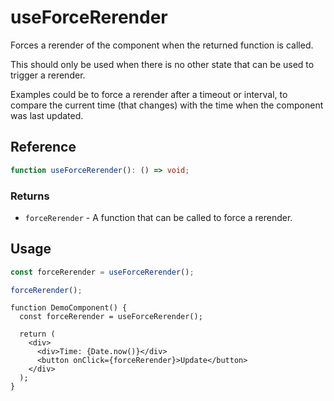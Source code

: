 
<Meta title="hooks/lifecycle/useForceRerender" />

# useForceRerender

Forces a rerender of the component when the returned function is called.

This should only be used when there is no other state that can be used to trigger a rerender.

Examples could be to force a rerender after a timeout or interval, to compare the current time (that
changes) with the time when the component was last updated.

## Reference

```ts
function useForceRerender(): () => void;
```

### Returns

- `forceRerender` - A function that can be called to force a rerender.

## Usage

```ts
const forceRerender = useForceRerender();

forceRerender();
```

```tsx
function DemoComponent() {
  const forceRerender = useForceRerender();

  return (
    <div>
      <div>Time: {Date.now()}</div>
      <button onClick={forceRerender}>Update</button>
    </div>
  );
}
```
